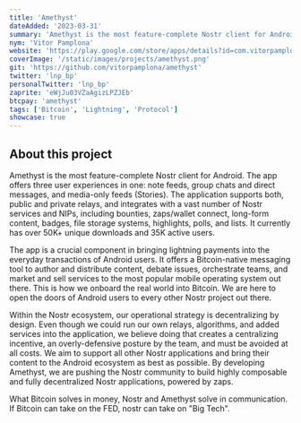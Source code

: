 ```yaml
---
title: 'Amethyst'
dateAdded: '2023-03-31'
summary: 'Amethyst is the most feature-complete Nostr client for Android.'
nym: 'Vitor Pamplona'
website: 'https://play.google.com/store/apps/details?id=com.vitorpamplona.amethyst'
coverImage: '/static/images/projects/amethyst.png'
git: 'https://github.com/vitorpamplona/amethyst'
twitter: 'lnp_bp'
personalTwitter: 'lnp_bp'
zaprite: 'eWjJu03VZaAgizLPZJEb'
btcpay: 'amethyst'
tags: ['Bitcoin', 'Lightning', 'Protocol']
showcase: true
---
```


## About this project

Amethyst is the most feature-complete Nostr client for Android. The app offers
three user experiences in one: note feeds, group chats and direct messages, and
media-only feeds (Stories). The application supports both, public and private
relays, and integrates with a vast number of Nostr services and NIPs, including
bounties, zaps/wallet connect, long-form content, badges, file storage systems,
highlights, polls, and lists. It currently has over 50K+ unique downloads and
35K active users.

The app is a crucial component in bringing lightning payments into the everyday
transactions of Android users. It offers a Bitcoin-native messaging tool to
author and distribute content, debate issues, orchestrate teams, and market and
sell services to the most popular mobile operating system out there. This is how
we onboard the real world into Bitcoin. We are here to open the doors of Android
users to every other Nostr project out there.

Within the Nostr ecosystem, our operational strategy is decentralizing by
design. Even though we could run our own relays, algorithms, and added services
into the application, we believe doing that creates a centralizing incentive, an
overly-defensive posture by the team, and must be avoided at all costs. We aim
to support all other Nostr applications and bring their content to the Android
ecosystem as best as possible. By developing Amethyst, we are pushing the Nostr
community to build highly composable and fully decentralized Nostr applications,
powered by zaps.

What Bitcoin solves in money, Nostr and Amethyst solve in communication. If
Bitcoin can take on the FED, nostr can take on "Big Tech".
